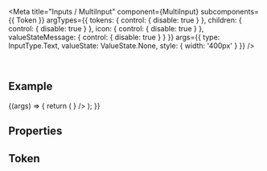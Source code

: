 
<Meta
  title="Inputs / MultiInput"
  component={MultiInput}
  subcomponents={{ Token }}
  argTypes={{
    tokens: { control: { disable: true } },
    children: { control: { disable: true } },
    icon: { control: { disable: true } },
    valueStateMessage: { control: { disable: true } }
  }}
  args={{
    type: InputType.Text,
    valueState: ValueState.None,
    style: { width: '400px' }
  }}
/>

<DocsHeader since="0.11.0" />

<br />

## Example

<Canvas>
  <Story name="Default">
    {(args) => {
      return (
        <MultiInput
          {...args}
          tokens={
            <>
              <Token text="Argentina" />
              <Token text="Bulgaria" />
              <Token text="England" />
              <Token text="Finland" />
              <Token text="Germany" />
              <Token text="Hungary" />
              <Token text="Italy" />
              <Token text="Luxembourg" />
              <Token text="Mexico" />
              <Token text="Philippines" />
              <Token text="Sweden" />
              <Token text="USA" />
            </>
          }
        />
      );
    }}
  </Story>
</Canvas>

## Properties

<ArgsTableWithNote story="." />

<MultiInputMethods />

<SubcomponentsSection />

## Token

<TokenDescription />

<Footer />
